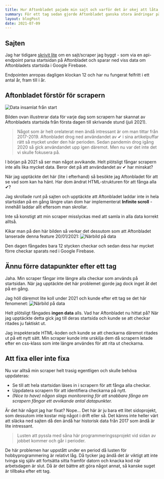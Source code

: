 ```yaml
---
title: Hur Aftonbladet pajade min sajt och varför det är okej att låta det ligga i backloggen tillsvidare
summary: För ett tag sedan gjorde Aftonbladet ganska stora ändringar på sin startsida som resulterade till att en av mina sajter i princip vart värdelös. Men det är helt okej!
layout: blogPost
date: 2021-07-09
---
```


## Sajten

Jag har tidigare [skrivit lite](https://www.danielvernberg.se/blogg/att-vacka-liv-i-ett-3-ar-gammalt-projekt) om en sajt/scraper jag byggt - som via en api-endpoint parsa startsidan på Aftonbladet och sparar ned viss data om Aftonbladets startsida i Google Firebase.

Endpointen anropas dagligen klockan 12 och har nu fungerat felfritt i ett antal år, fram till i år.

## Aftonbladet förstör för scrapern

![Data insamlat från start](/img/posts/scraper-1.jpg)

Bilden ovan illustrerar data för varje dag som scrapern har skannat av Aftonbladets startsida från första dagen till skrivande stund (juli 2021).

> Något som är helt orelaterat men ändå intressant är om man tittar från 2017-2019. Aftonbladet drog ned användandet av ✔ i sina artikelpuffar rätt så mycket under den här perioden. Sedan pandemin drog igång 2020 så gick användandet upp igen däremot. Men nu var det inte det vi skulle fokusera på.

I början på 2021 så ser man något avvikande. Helt plötsligt fångar scrapern inte alls lika mycket data. Beror det på att användandet av ✔ har minskat?

När jag upptäckte det här (lite i efterhand) så besökte jag Aftonbladet för att se vad som kan ha hänt. Har dom ändrat HTML-strukturen för att fånga alla ✔?

Jag skrollade runt på sajten och upptäckte att Aftonbladet laddar inte in hela startsidan på en gång längre utan dom har implementerat **Infinite scroll** - innehåll laddar allt eftersom man skrollar.

Inte så konstigt att min scraper misslyckas med att samla in alla data korrekt alltså.

Kikar man på den här bilden så verkar det dessutom som att Aftonbladet lanserade denna feature 20/01/2021:
![Närbild på data](/img/posts/scraper-2.jpg)

Den dagen fångades bara 12 stycken checkar och sedan dess har mycket förre checkar sparats ned i Google Firebase.

## Ännu förre datapunkter efter ett tag

Jaha. Min scraper fångar inte längre alla checkar som används på startsidan. När jag upptäckte det här problemet gjorde jag dock inget åt det på en gång.

Jag höll däremot lite koll under 2021 och kunde efter ett tag se det här fenomenet:
![Närbild på data](/img/posts/scraper-3.jpg)

Helt plötsligt fångades **ingen data** alls. Vad har Aftonbladet nu hittat på? När jag upptäckte detta gick jag till deras startsida och kunde se att checkar ritades ju faktiskt ut.

Jag inspekterade HTML-koden och kunde se att checkarna däremot ritades ut på ett nytt sätt. Min scraper kunde inte urskilja dem då scrapern letade efter en css-klass som inte längre användes för att rita ut checkarna.

## Att fixa eller inte fixa

Nu var alltså min scraper helt trasig egentligen och skulle behöva uppdateras:

- Se till att hela startsidan läses in i scrapern för att fånga alla checkar.
- Uppdatera scrapern för att identifiera checkarna på nytt.
- _(Nice to have) någon slags monitorering för att snabbare fånga om scrapern fångar ett avvikande antal datapunkter._

Är det här något jag har fixat? Nope… Det här är ju bara ett litet sidoprojekt, som dessutom inte kostar mig något i drift eller så. Det känns inte heller värt att släcka ned sajten då den ändå har historisk data från 2017 som ändå är lite intressant.

> Lusten att pyssla med såna här programmeringssprojekt vid sidan av jobbet kommer och går i perioder.

De här problemen har uppstått under en period då lusten för hobbyprogrammering är relativt låg. Då tycker jag ändå det är viktigt att inte tvinga sig själv att fortsätta sitta framför datorn och knacka kod när arbetsdagen är slut. Då är det bättre att göra något annat, så kanske suget är tillbaka efter ett tag.
